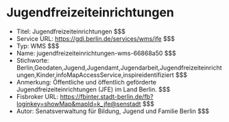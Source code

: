 # Jugendfreizeiteinrichtungen
- Titel: Jugendfreizeiteinrichtungen $$$
- Service URL: https://gdi.berlin.de/services/wms/jfe $$$
- Typ: WMS $$$
- Name: jugendfreizeiteinrichtungen-wms-66868a50 $$$
- Stichworte: Berlin,Geodaten,Jugend,Jugendamt,Jugendarbeit,Jugendfreizeiteinrichtungen,Kinder,infoMapAccessService,inspireidentifiziert $$$
- Anmerkung: Öffentliche und öffentlich geförderte Jugendfreizeiteinrichtungen (JFE) im Land Berlin. $$$
- Fisbroker URL: https://fbinter.stadt-berlin.de/fb?loginkey=showMap&mapId=k_jfe@senstadt $$$
- Autor: Senatsverwaltung für Bildung, Jugend und Familie Berlin $$$
